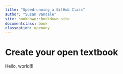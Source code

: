 ```yaml
---
title: "Speedrunning a GitHub Class"
author: "Susan Vandale"
site: bookdown::bookdown_site
documentclass: book
classoption: openany
---
```


# Create your open textbook

Hello, world!!!
